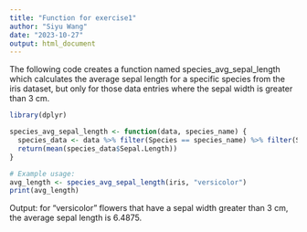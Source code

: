```yaml
---
title: "Function for exercise1"
author: "Siyu Wang"
date: "2023-10-27"
output: html_document
---
```

The following code creates a function named species_avg_sepal_length which calculates the average sepal length for a specific species from the iris dataset, but only for those data entries where the sepal width is greater than 3 cm.

```r
library(dplyr)
```

```r
species_avg_sepal_length <- function(data, species_name) {
  species_data <- data %>% filter(Species == species_name) %>% filter(Sepal.Width > 3)
  return(mean(species_data$Sepal.Length))
}

# Example usage:
avg_length <- species_avg_sepal_length(iris, "versicolor")
print(avg_length)
```

Output: for "versicolor" flowers that have a sepal width greater than 3 cm, the average sepal length is 6.4875.